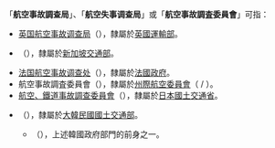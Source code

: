 「'''航空事故調查局'''」、「'''航空失事调查局'''」或「'''航空事故調査委員會'''」可指：
* [[英国航空事故调查局|英国航空事故调查局]]（{{lang-en|Air Accident Investigation Bureau}}），隸屬於[[英國運輸部|英國運輸部]]。
* {{link-en|新加坡航空事故调查局|Air Accident Investigation Bureau of Singapore|}}（{{lang-en|Air Accident Investigation Bureau of Singapore}}），隸屬於[[新加坡交通部|新加坡交通部]]。
* [[法国航空事故调查处|法国航空事故调查处]]（{{lang-fr|Bureau d'Enquêtes et d'Analyses pour la Sécurité de l'Aviation Civile}}），隸屬於[[法國政府|法國政府]]。
* 航空事故調査委員會（{{lang-en|Air Accident Investigation Commission}}），隸屬於[[州際航空委員會|州際航空委員會]]（{{lang|ru|МАК}} / {{lang|en|IAC}}）。
* [[航空、鐵道事故調查委員會|航空、鐵道事故調查委員會]]（{{lang-ja|航空・鉄道事故調査委員会}}），隸屬於[[日本國土交通省|日本國土交通省]]。
* {{link-ja|航空、鐵道事故調查委員會 (大韓民國)|航空・鉄道事故調査委員会 (大韓民国)}}（{{lang-ko|항공ㆍ철도사고조사위원회}}），隸屬於[[大韓民國國土交通部|大韓民國國土交通部]]。
** {{link-ko|航空事故調査委員會 (大韓民國)|항공사고조사위원회}}（{{lang-ko|항공사고조사위원회}}），上述韓國政府部門的前身之一。

{{Disambig|Cat=七字组织机构消歧义|航}}